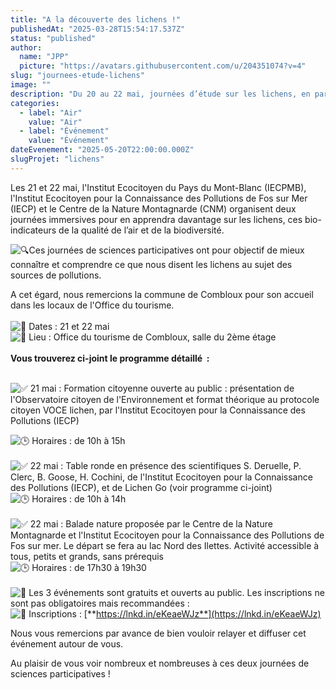 ```yaml
---
title: "A la découverte des lichens !"
publishedAt: "2025-03-28T15:54:17.537Z"
status: "published"
author:
  name: "JPP"
  picture: "https://avatars.githubusercontent.com/u/204351074?v=4"
slug: "journees-etude-lichens"
image: ""
description: "Du 20 au 22 mai, journées d’étude sur les lichens, en partenariat avec L’institut Ecocitoyen de Fos sur Mer, ouvertes aux partenaires associatifs du territoire du Mont-Blanc."
categories:
  - label: "Air"
    value: "Air"
  - label: "Événement"
    value: "Événement"
dateEvenement: "2025-05-20T22:00:00.000Z"
slugProjet: "lichens"
---
```


Les 21 et 22 mai, l'Institut Ecocitoyen du Pays du Mont-Blanc (IECPMB), l'Institut Ecocitoyen pour la Connaissance des Pollutions de Fos sur Mer (IECP) et le Centre de la Nature Montagnarde (CNM) organisent deux journées immersives pour en apprendra davantage sur les lichens, ces bio-indicateurs de la qualité de l’air et de la biodiversité. 

![🔍](https://fonts.gstatic.com/s/e/notoemoji/16.0/1f50d/72.png)Ces journées de sciences participatives ont pour objectif de mieux connaître et comprendre ce que nous disent les lichens au sujet des sources de pollutions.

A cet égard, nous remercions la commune de Combloux pour son accueil dans les locaux de l'Office du tourisme. \
\
![📅](https://fonts.gstatic.com/s/e/notoemoji/16.0/1f4c5/72.png) Dates : 21 et 22 mai\
![📍](https://fonts.gstatic.com/s/e/notoemoji/16.0/1f4cd/72.png) Lieu : Office du tourisme de Combloux, salle du 2ème étage\
\
**Vous trouverez ci-joint le programme détaillé  :**

\
![✅](https://fonts.gstatic.com/s/e/notoemoji/16.0/2705/72.png) 21 mai : Formation citoyenne ouverte au public : présentation de l'Observatoire citoyen de l'Environnement et format théorique au protocole citoyen VOCE lichen, par l'Institut Ecocitoyen pour la Connaissance des Pollutions (IECP)

![🕒](https://fonts.gstatic.com/s/e/notoemoji/16.0/1f552/72.png) Horaires : de 10h à 15h\
 \
![✅](https://fonts.gstatic.com/s/e/notoemoji/16.0/2705/72.png) 22 mai : Table ronde en présence des scientifiques S. Deruelle, P. Clerc, B. Goose, H. Cochini, de l'Institut Ecocitoyen pour la Connaissance des Pollutions (IECP), et de Lichen Go (voir programme ci-joint)\
![🕒](https://fonts.gstatic.com/s/e/notoemoji/16.0/1f552/72.png) Horaires : de 10h à 14h\
\
![✅](https://fonts.gstatic.com/s/e/notoemoji/16.0/2705/72.png) 22 mai : Balade nature proposée par le Centre de la Nature Montagnarde et l'Institut Ecocitoyen pour la Connaissance des Pollutions de Fos sur mer. Le départ se fera au lac Nord des Ilettes. Activité accessible à tous, petits et grands, sans prérequis\
![🕒](https://fonts.gstatic.com/s/e/notoemoji/16.0/1f552/72.png) Horaires : de 17h30 à 19h30\
\
![🌱](https://fonts.gstatic.com/s/e/notoemoji/16.0/1f331/72.png) Les 3 événements sont gratuits et ouverts au public. Les inscriptions ne sont pas obligatoires mais recommandées : \
![📧](https://fonts.gstatic.com/s/e/notoemoji/16.0/1f4e7/72.png) Inscriptions : [**https://lnkd.in/eKeaeWJz**](https://lnkd.in/eKeaeWJz)

Nous vous remercions par avance de bien vouloir relayer et diffuser cet événement autour de vous.

Au plaisir de vous voir nombreux et nombreuses à ces deux journées de sciences participatives !